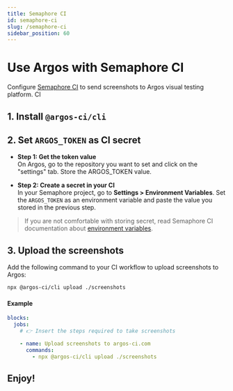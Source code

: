```yaml
---
title: Semaphore CI
id: semaphore-ci
slug: /semaphore-ci
sidebar_position: 60
---
```



# Use Argos with Semaphore CI

Configure [Semaphore CI](https://semaphoreci.com/) to send screenshots to Argos visual testing platform. CI

## 1. Install `@argos-ci/cli`

<InstallCliCommand />

## 2. Set `ARGOS_TOKEN` as CI secret

<WhyArgosToken />

- **Step 1: Get the token value**<br/>
  On Argos, go to the repository you want to set and click on the "settings" tab. Store the ARGOS_TOKEN value.

- **Step 2: Create a secret in your CI**<br/>
  In your Semaphore project, go to **Settings > Environment Variables**. Set the `ARGOS_TOKEN` as an environment variable and paste the value you stored in the previous step.

> If you are not comfortable with storing secret, read Semaphore CI documentation about [environment variables](https://docs.semaphoreci.com/ci-cd-environment/environment-variables/).

## 3. Upload the screenshots

Add the following command to your CI workflow to upload screenshots to Argos:

```sh
npx @argos-ci/cli upload ./screenshots
```

#### Example

```yml title=".semaphore/semaphore.yml"
blocks:
  jobs:
    # 👉 Insert the steps required to take screenshots

    - name: Upload screenshots to argos-ci.com
      commands:
        - npx @argos-ci/cli upload ./screenshots
```

<RepositoryExampleLink />

## Enjoy!

<Enjoy />
